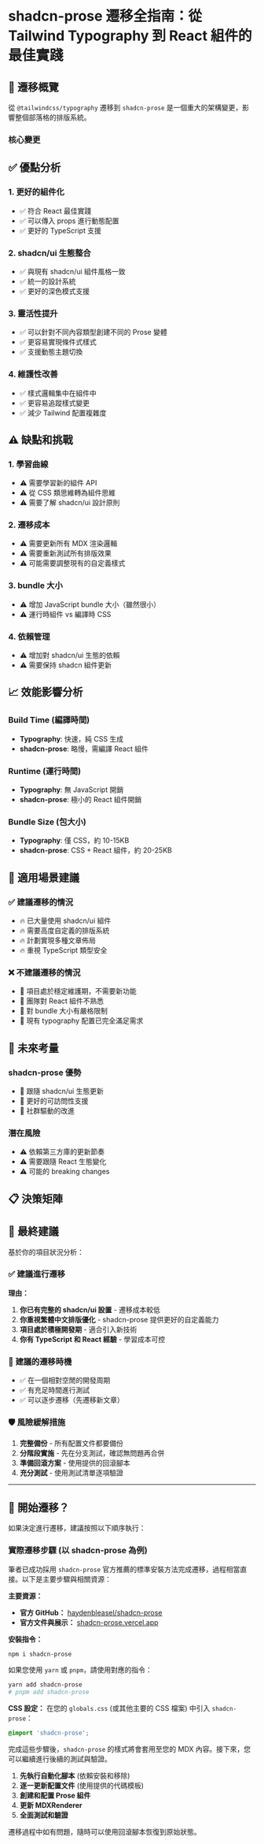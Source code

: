 # shadcn-prose 遷移全指南：從 Tailwind Typography 到 React 組件的最佳實踐

## 🔄 遷移概覽

從 <code>@tailwindcss/typography</code> 遷移到 <code>shadcn-prose</code> 是一個重大的架構變更，影響整個部落格的排版系統。

### 核心變更
<TypographyVsShadcnProseTable />

## ✅ 優點分析

### 1. **更好的組件化**
- ✅ 符合 React 最佳實踐
- ✅ 可以傳入 props 進行動態配置
- ✅ 更好的 TypeScript 支援

### 2. **shadcn/ui 生態整合**
- ✅ 與現有 shadcn/ui 組件風格一致
- ✅ 統一的設計系統
- ✅ 更好的深色模式支援

### 3. **靈活性提升**
- ✅ 可以針對不同內容類型創建不同的 Prose 變體
- ✅ 更容易實現條件式樣式
- ✅ 支援動態主題切換

### 4. **維護性改善**
- ✅ 樣式邏輯集中在組件中
- ✅ 更容易追蹤樣式變更
- ✅ 減少 Tailwind 配置複雜度

## ⚠️ 缺點和挑戰

### 1. **學習曲線**
- ⚠️ 需要學習新的組件 API
- ⚠️ 從 CSS 類思維轉為組件思維
- ⚠️ 需要了解 shadcn/ui 設計原則

### 2. **遷移成本**
- ⚠️ 需要更新所有 MDX 渲染邏輯
- ⚠️ 需要重新測試所有排版效果
- ⚠️ 可能需要調整現有的自定義樣式

### 3. **bundle 大小**
- ⚠️ 增加 JavaScript bundle 大小（雖然很小）
- ⚠️ 運行時組件 vs 編譯時 CSS

### 4. **依賴管理**
- ⚠️ 增加對 shadcn/ui 生態的依賴
- ⚠️ 需要保持 shadcn 組件更新

## 📈 效能影響分析

### Build Time (編譯時間)
- **Typography**: 快速，純 CSS 生成
- **shadcn-prose**: 略慢，需編譯 React 組件

### Runtime (運行時間)
- **Typography**: 無 JavaScript 開銷
- **shadcn-prose**: 極小的 React 組件開銷

### Bundle Size (包大小)
- **Typography**: 僅 CSS，約 10-15KB
- **shadcn-prose**: CSS + React 組件，約 20-25KB

## 🎯 適用場景建議

### ✅ 建議遷移的情況
- 🔥 已大量使用 shadcn/ui 組件
- 🔥 需要高度自定義的排版系統
- 🔥 計劃實現多種文章佈局
- 🔥 重視 TypeScript 類型安全

### ❌ 不建議遷移的情況
- 🚫 項目處於穩定維護期，不需要新功能
- 🚫 團隊對 React 組件不熟悉
- 🚫 對 bundle 大小有嚴格限制
- 🚫 現有 typography 配置已完全滿足需求

## 🔮 未來考量

### shadcn-prose 優勢
- 🚀 跟隨 shadcn/ui 生態更新
- 🚀 更好的可訪問性支援
- 🚀 社群驅動的改進

### 潛在風險
- ⚠️ 依賴第三方庫的更新節奏
- ⚠️ 需要跟隨 React 生態變化
- ⚠️ 可能的 breaking changes

## 📋 決策矩陣

<ProseComparisonScoreTable />

## 🎯 最終建議

基於你的項目狀況分析：

### ✅ **建議進行遷移**

**理由：**
1. **你已有完整的 shadcn/ui 設置** - 遷移成本較低
2. **你重視繁體中文排版優化** - shadcn-prose 提供更好的自定義能力
3. **項目處於積極開發期** - 適合引入新技術
4. **你有 TypeScript 和 React 經驗** - 學習成本可控

### 📅 **建議的遷移時機**
- ✅ 在一個相對空閒的開發周期
- ✅ 有充足時間進行測試
- ✅ 可以逐步遷移（先遷移新文章）

### 🛡️ **風險緩解措施**
1. **完整備份** - 所有配置文件都要備份
2. **分階段實施** - 先在分支測試，確認無問題再合併
3. **準備回滾方案** - 使用提供的回滾腳本
4. **充分測試** - 使用測試清單逐項驗證

---

## 🚀 開始遷移？

如果決定進行遷移，建議按照以下順序執行：

### 實際遷移步驟 (以 shadcn-prose 為例)

筆者已成功採用 `shadcn-prose` 官方推薦的標準安裝方法完成遷移，過程相當直接。以下是主要步驟與相關資源：

**主要資源：**
- **官方 GitHub：** [haydenbleasel/shadcn-prose](https://github.com/haydenbleasel/shadcn-prose)
- **官方文件與展示：** [shadcn-prose.vercel.app](https://shadcn-prose.vercel.app/)

**安裝指令：**
```bash
npm i shadcn-prose
```
如果您使用 `yarn` 或 `pnpm`，請使用對應的指令：
```bash
yarn add shadcn-prose
# pnpm add shadcn-prose
```

**CSS 設定：**
在您的 `globals.css` (或其他主要的 CSS 檔案) 中引入 `shadcn-prose`：
```css
@import 'shadcn-prose';
```

完成這些步驟後，`shadcn-prose` 的樣式將會套用至您的 MDX 內容。接下來，您可以繼續進行後續的測試與驗證。

1. **️先執行自動化腳本** (依賴安裝和移除)
2. **逐一更新配置文件** (使用提供的代碼模板)
3. **創建和配置 Prose 組件**
4. **更新 MDXRenderer**
5. **全面測試和驗證**

遷移過程中如有問題，隨時可以使用回滾腳本恢復到原始狀態。